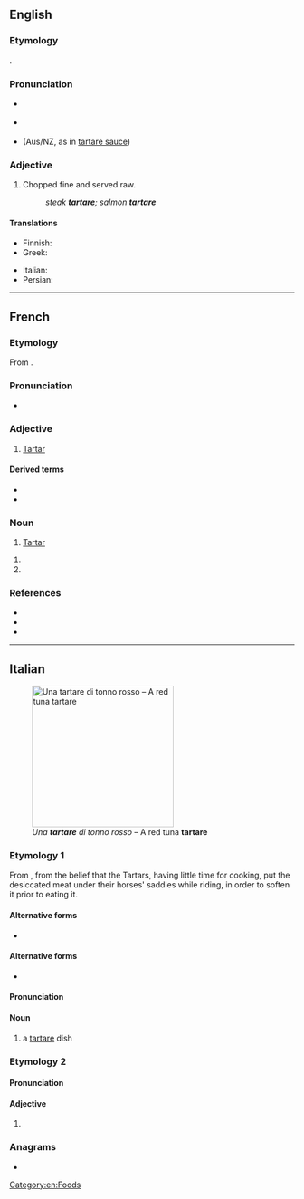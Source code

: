 {{also|Tartare}}
==English==
{{wikipedia|steak tartare}}

===Etymology===
{{etyl|fr|en}} {{m|fr|tartare}}.

===Pronunciation===
* {{a|rhotic}} {{IPA|en|/tɑːɹˈtɑːɹ/}}
* {{a|non-rhotic}} {{IPA|en|/tɑːˈtɑː/}}
* (Aus/NZ, as in [[tartare sauce]]) {{IPA|en|/ˈtɑː(ɹ)tɛə(ɹ)/}}

===Adjective===
{{en-adj|-}}

# Chopped fine and served raw.
#: ''steak '''tartare'''; salmon '''tartare'''''

====Translations====
{{trans-top}}
* Finnish: {{t+|fi|tartar}}
* Greek: {{t+|el|ταρτάρ}}
{{trans-mid}}
* Italian: {{t|it|tartar|f}}
* Persian: {{t+|fa|تارتار|tr=târtâr}}
{{trans-bottom}}

[[Category:en:Foods]]

----

==French==

===Etymology===
From {{der|fr|frm|tartar}}.

===Pronunciation===
* {{fr-IPA}}

===Adjective===
{{fr-adj|mf}}

# [[Tartar]] {{gloss|of or relating to the people or culture of Tartars}}

====Derived terms====
* {{l|fr|sauce tartare}}
* {{l|fr|steak tartare}}

===Noun===
{{fr-noun|mf}}

# [[Tartar]] {{gloss|A member of the various tribes and their descendants of Tartary}}

{{fr-noun|m|~}}

# {{short for|it|steak tartare}}
# {{synonym of|fr|tatar|t=[[Tatar]] language}}

===References===
* {{R:fr:Collins}}
* {{R:Reverso}}
* {{R:TLFi}}

{{topics|fr|Foods|Languages}}

----

==Italian==
[[File:Tartare_di_tonno_rosso.jpg|thumb|right|250px|''Una '''tartare''' di tonno rosso'' – A red tuna '''tartare''']]

===Etymology 1===
From {{der|it|fr|tartare||Tartar}}, from the belief that the Tartars, having little time for cooking, put the desiccated meat under their horses' saddles while riding, in order to soften it prior to eating it.

====Alternative forms====
* {{alter|it|tartar}}

====Alternative forms====
* {{alter|it|tartara||Italianized}}

====Pronunciation====
{{it-pr|tartàr<hyph:tar.tàre>}}

====Noun====
{{it-noun|f|#}}

# a [[#English|tartare]] dish
#: {{ux|it|Vorrei una '''tartare''' di tonno, per favore.|inline=1|I'll have a tuna '''tartare''', please.}}

===Etymology 2===
{{nonlemma}}

====Pronunciation====
{{it-pr|tàrtare}}

====Adjective====
{{it-adj-form|f|p}}

# {{adj form of|it|tartaro||f|p}}

===Anagrams===
* {{anagrams|it|a=aaerrtt|atterra|atterrà}}

{{C|it|Foods}}